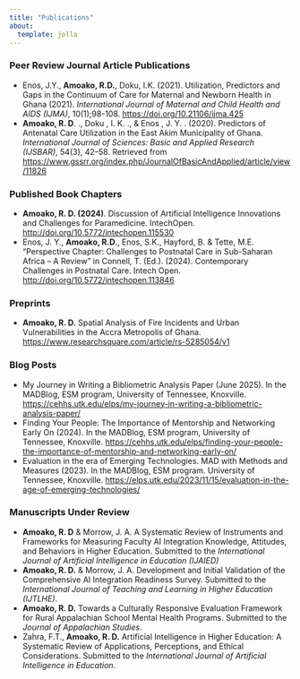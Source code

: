 ---
title: "Publications"
about:
  template: jolla
---

::: {style="text-align: left;"}
### **Peer Review Journal Article Publications**

-   Enos, J.Y., **Amoako, R.D.**, Doku, I.K. (2021). Utilization, Predictors and Gaps in the Continuum of Care for Maternal and Newborn Health in Ghana (2021). *International Journal of Maternal and Child Health and AIDS (IJMA)*, 10(1);98-108. <https://doi.org/10.21106/ijma.425>
-   **Amoako, R. D**. ., Doku , I. K. ., & Enos , J. Y. . (2020). Predictors of Antenatal Care Utilization in the East Akim Municipality of Ghana. *International Journal of Sciences: Basic and Applied Research (IJSBAR)*, 54(3), 42–58. Retrieved from <https://www.gssrr.org/index.php/JournalOfBasicAndApplied/article/view/11826>

### **Published Book Chapters**

-   **Amoako, R. D. (2024)**. Discussion of Artificial Intelligence Innovations and Challenges for Paramedicine. IntechOpen. <http://doi.org/10.5772/intechopen.115530>
-   Enos, J. Y., **Amoako, R.D**., Enos, S.K., Hayford, B. & Tette, M.E. “Perspective Chapter: Challenges to Postnatal Care in Sub-Saharan Africa – A Review” in Connell, T. (Ed.). (2024). Contemporary Challenges in Postnatal Care. Intech Open. <http://doi.org/10.5772/intechopen.113846>

### **Preprints**

-   **Amoako, R. D.** Spatial Analysis of Fire Incidents and Urban Vulnerabilities in the Accra Metropolis of Ghana. <https://www.researchsquare.com/article/rs-5285054/v1>

### **Blog Posts**

-   My Journey in Writing a Bibliometric Analysis Paper (June 2025). In the MADBlog, ESM program, University of Tennessee, Knoxville. <https://cehhs.utk.edu/elps/my-journey-in-writing-a-bibliometric-analysis-paper/>
-   Finding Your People: The Importance of Mentorship and Networking Early On (2024). In the MADBlog, ESM program, University of Tennessee, Knoxville. <https://cehhs.utk.edu/elps/finding-your-people-the-importance-of-mentorship-and-networking-early-on/>
-   Evaluation in the era of Emerging Technologies. MAD with Methods and Measures (2023). In the MADBlog, ESM program. University of Tennessee, Knoxville. <https://elps.utk.edu/2023/11/15/evaluation-in-the-age-of-emerging-technologies/>

### **Manuscripts Under Review**

-   **Amoako, R. D** & Morrow, J. A. A Systematic Review of Instruments and Frameworks for Measuring Faculty AI Integration Knowledge, Attitudes, and Behaviors in Higher Education. Submitted to the *International Journal of Artificial Intelligence in Education (IJAIED)*
-   **Amoako, R. D.** & Morrow, J. A. Development and Initial Validation of the Comprehensive AI Integration Readiness Survey. Submitted to the *International Journal of Teaching and Learning in Higher Education (IJTLHE)*.
-   **Amoako, R. D.** Towards a Culturally Responsive Evaluation Framework for Rural Appalachian School Mental Health Programs. Submitted to the *Journal of Appalachian Studies*.
-   Zahra, F.T., **Amoako, R. D.** Artificial Intelligence in Higher Education: A Systematic Review of Applications, Perceptions, and Ethical Considerations. Submitted to the *International Journal of Artificial Intelligence in Education*.
:::
